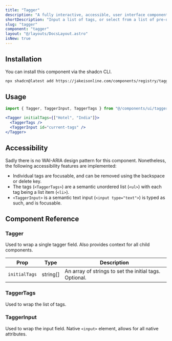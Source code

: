 ```yaml
---
title: "Tagger"
description: "A fully interactive, accessible, user interface component that allows users to input a list of tags."
shortDescription: "Input a list of tags, or select from a list of pre-defined tags"
slug: "tagger"
component: "tagger"
layout: "@/layouts/DocsLayout.astro"
isNew: true
---
```



<ExampleComponentWithCode name="tagger-demo-full" client:load />

## Installation

You can install this component via the shadcn CLI.

```bash
npx shadcn@latest add https://jakeisonline.com/components/registry/tagger.json
```

## Usage

```jsx
import { Tagger, TaggerInput, TaggerTags } from "@/components/ui/tagger"
```

```jsx
<Tagger initialTags={["Hotel", "India"]}>
  <TaggerTags />
  <TaggerInput id="current-tags" />
</Tagger>
```

## Accessibility

Sadly there is no WAI-ARIA design pattern for this component. Nonetheless, the following accessibility features are implemented:

- Individual tags are focusable, and can be removed using the backspace or delete key.
- The tags (`<TaggerTags>`) are a semantic unordered list (`<ul>`) with each tag being a list item (`<li>`).
- `<TaggerInput>` is a semantic text input (`<input type="text">`) is typed as such, and is focusable.

## Component Reference

### Tagger

Used to wrap a single tagger field. Also provides context for all child components.

| Prop          | Type     | Description                                            |
| ------------- | -------- | ------------------------------------------------------ |
| `initialTags` | string[] | An array of strings to set the initial tags. Optional. |

### TaggerTags

Used to wrap the list of tags.

### TaggerInput

Used to wrap the input field. Native `<input>` element, allows for all native attributes.
